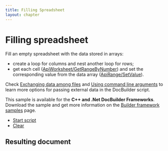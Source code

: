 ```yaml
---
title: Filling Spreadsheet
layout: chapter
---
```

# [](/docbuilder/buildersamples/)Filling spreadsheet

Fill an empty spreadsheet with the data stored in arrays:

* create a loop for columns and nest another loop for rows;
* get each cell ([ApiWorksheet/GetRangeByNumber](/docbuilder/spreadsheetapi/apiworksheet/getrangebynumber)) and set the corresponding value from the data array ([ApiRange/SetValue](/docbuilder/spreadsheetapi/apirange/setvalue)).

Check [Exchanging data among files](/docbuilder/howitworks/globalvariable) and [Using command line arguments](/docbuilder/integrationapi/arguments) to learn more options for passing external data in the DocBuilder script.

This sample is available for the **C++ and .Net DocBuilder Frameworks**.\
Download the sample and get more information on the [Builder framework samples](/docbuilder/builderframeworksamples) page.

* [Start script]()
* [Clear]()

## Resulting document
